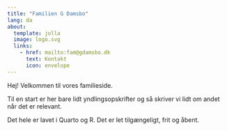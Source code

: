 ```yaml
---
title: "Familien G Damsbo"
lang: da
about:
  template: jolla
  image: logo.svg
  links: 
    - href: mailto:fam@gdamsbo.dk
      text: Kontakt
      icon: envelope
---
```


Hej! Velkommen til vores familieside.

Til en start er her bare lidt yndlingsopskrifter og så skriver vi lidt om andet når det er relevant.

Det hele er lavet i Quarto og R. Det er let tilgængeligt, frit og åbent.
